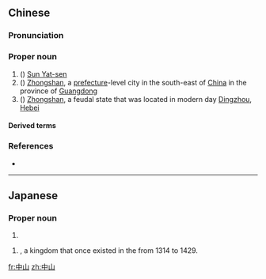 ==Chinese==
{{zh-forms}}

===Pronunciation===
{{zh-pron
|m=Zhōngshān
|c=zung1 saan1
|mn=Tiong-san
|cat=pn
}}

===Proper noun===
{{zh-proper noun}}

# ({{zh-l|[[孫]]～}}) [[w:Sun Yat-sen|Sun Yat-sen]]
# ({{zh-l|～[[市]]}}) [[Zhongshan]], a [[prefecture]]-level city in the south-east of [[China]] in the province of [[Guangdong]]
# ({{zh-l|～[[國]]}}) {{lb|zh|archaic}} [[w:Zhongshan (state)|Zhongshan]], a feudal state that was located in modern day [[w:Dingzhou|Dingzhou]], [[w:Hebei|Hebei]]

====Derived terms====
{{zh-der|中山裝|中山靖王|中山服}}

===References===
* {{pedialite|中山|lang=zh}}

----

==Japanese==
{{ja-kanjitab|なか|やま|yomi=k}}

===Proper noun===
{{ja-pos|proper|なかやま}}

# {{surname|lang=ja|sort=なかやま}}

{{ja-kanjitab|ちゅう|さん|k2=ざん|yomi=o|r=y}}

{{ja-pos|proper|ちゅうざん}}

# {{w|Chūzan}}, a kingdom that once existed in the {{w|Ryukyu Islands}} from 1314 to 1429.

[[fr:中山]]
[[zh:中山]]